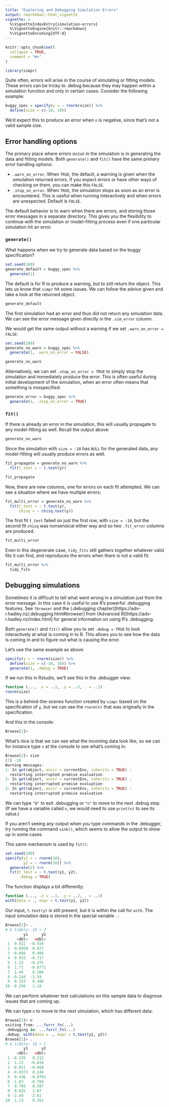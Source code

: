 ```yaml
---
title: "Exploring and Debugging Simulation Errors"
output: rmarkdown::html_vignette
vignette: >
  %\VignetteIndexEntry{simulation-errors}
  %\VignetteEngine{knitr::rmarkdown}
  %\VignetteEncoding{UTF-8}
---
```


```r
knitr::opts_chunk$set(
  collapse = TRUE,
  comment = "#>"
)
```

```r
library(simpr)
```

Quite often, errors will arise in the course of simulating or fitting models.  These errors can be tricky to .debug because they may happen within a simulation function and only in certain cases.  Consider the following example:

```r
buggy_spec = specify(y = ~ rnorm(size)) %>%
  define(size = c(-10, 10))

```

We'd expect this to produce an error when `n` is negative, since that's not a valid sample size.

## Error handling options

The primary place where errors occur in the simulation is in generating the data and fitting models.  Both `generate()` and `fit()` have the same primary error handling options:

   - `.warn_on_error`. When `TRUE`, the default, a warning is given when the simulation returned errors.  If you expect errors or have other ways of checking on them, you can make this `FALSE`.
  - `.stop_on_error`. When `TRUE`, the simulation stops as soon as an error is encountered.  This is useful when running interactively and when errors are unexpected. Default is `FALSE`.
  
The default behavior is to warn when there are errors, and storing those error messages in a separate directory.  This gives you the flexibility to continue with the simulation or model-fitting process even if one particular simulation hit an error.

### `generate()` 

What happens when we try to generate data based on the buggy specification?

```r
set.seed(100)
generate_default = buggy_spec %>% 
  generate(1)

```

The default is for R to produce a warning, but to still return the object.  This lets us know that `simpr` hit some issues.  We can follow the advice given and take a look at the returned object.

```r
generate_default
```

The first simulation had an error and thus did not return any simulation data. We can see the error message given directly in the `.sim_error` column.

We would get the same output without a warning if we set `.warn_on_error = FALSE`:

```r
set.seed(100)
generate_no_warn = buggy_spec %>% 
  generate(1, .warn_on_error = FALSE)

generate_no_warn
```

Alternatively, we can set `.stop_on_error = TRUE` to simply stop the simulation and immediately produce the error.  This is often useful during initial development of the simulation, when an error often means that something is misspecified:

```r
generate_error = buggy_spec %>% 
  generate(1, .stop_on_error = TRUE)
```

### `fit()`

If there is already an error in the simulation, this will usually propagate to any model-fitting as well. Recall the output above:

```r
generate_no_warn
```

Since the simulation with `size = -10` has `NULL` for the generated data, any model-fitting will usually produce errors as well.

```r
fit_propagate = generate_no_warn %>% 
  fit(t_test = ~ t.test(y))
```

```r
fit_propagate
```

Now, there are new columns, one for errors on each fit attempted.  We can see a situation where we have multiple errors:

```r
fit_multi_error = generate_no_warn %>% 
  fit(t_test = ~ t.test(y),
      chisq = ~ chisq.test(y))

```

The first fit `t_test` failed on just the first row, with `size = -10`, but the second fit `chisq` was nonsensical either way and so two `.fit_error` columns are produced.

```r
fit_multi_error
```

Even in this degenerate case, `tidy_fits` still gathers together whatever valid fits it can find, and reproduces the errors when there is not a valid fit:

```r
fit_multi_error %>% 
  tidy_fits

```

## Debugging simulations

Sometimes it is difficult to tell what went wrong in a simulation just from the error message.  In this case it is useful to use R's powerful .debugging features.  See `?browser` and the (.debugging chapter)[https://adv-r.hadley.nz/.debugging.html#browser] from (Advanced R)[https://adv-r.hadley.nz/index.html] for general information on using R's .debugging.

Both `generate()` and `fit()` allow you to set `.debug = TRUE` to look interactively at what is coming in to R.  This allows you to see how the data is coming in and to figure out what is causing the error.

Let's use the same example as above:
```r
specify(y = ~ rnorm(size)) %>%
  define(size = c(-10, 10)) %>% 
  generate(1, .debug = TRUE)

```

If we run this in Rstudio, we'll see this in the .debugger view:

```r
function (..., .x = ..1, .y = ..2, . = ..1) 
rnorm(size)
```

This is a behind-the-scenes function created by `simpr` based on the specification of `y`, but we can see the `rnorm(n)` that was originally in the specification.

And this in the console:

```r
Browse[2]> 
```

What's nice is that we can see what the incoming data look like, so we can for instance type `n` at the console to see what's coming in:

```r
Browse[2]> size
[1] -10
Warning messages:
1: In get(object, envir = currentEnv, inherits = TRUE) :
  restarting interrupted promise evaluation
2: In get(object, envir = currentEnv, inherits = TRUE) :
  restarting interrupted promise evaluation
3: In get(object, envir = currentEnv, inherits = TRUE) :
  restarting interrupted promise evaluation
```

We can type `"Q"` to exit .debugging or `"n"` to move to the next .debug step.  (If we have a variable called `n`, we would need to use `print(n)` to see its value.)

If you aren't seeing any output when you type commands in the .debugger, try running the command `sink()`, which seems to allow the output to show up in some cases.

This same mechanism is used by `fit()`:

```r
set.seed(100)
specify(y1 = ~ rnorm(10),
        y2 = ~ rnorm(10)) %>%
  generate(2) %>% 
  fit(t_test = ~ t.test(y1, y2),
      .debug = TRUE)
```

The function displays a bit differently:

```r
function (..., .x = ..1, .y = ..2, . = ..1) 
with(data = ., expr = t.test(y1, y2))
```

Our input, `t.test(y)` is still present, but it is within the call for `with`.  The input simulation data is stored in the special variable `.`:

```r
Browse[2]> .
# A tibble: 10 × 2
        y1      y2
     <dbl>   <dbl>
 1  0.922  -0.559 
 2  0.0958  0.827 
 3 -0.866   0.486 
 4  0.922  -0.717 
 5  1.15   -0.375 
 6  1.71   -0.0771
 7  1.44    0.508 
 8 -0.244  -1.59  
 9  0.153   0.386 
10 -0.294   1.18  
```

We can perform whatever test calculations on this sample data to diagnose issues that are coming up.

We can type `n` to move to the next simulation, which has different data:

```r
Browse[2]> n
exiting from: ...furrr_fn(...)
.debugging in: ...furrr_fn(...)
.debug: with(data = ., expr = t.test(y1, y2))
Browse[2]> .
# A tibble: 10 × 2
        y1      y2
     <dbl>   <dbl>
 1 -0.335   0.212 
 2  1.23   -0.834 
 3 -0.821  -0.668 
 4 -0.0373  0.246 
 5  0.436  -0.0761
 6 -1.83   -0.704 
 7  0.765   0.507 
 8  0.825   1.07  
 9 -2.49    2.61  
10  1.13    0.261 
```

